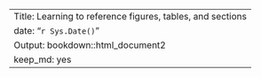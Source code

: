 ---
Title: Learning to reference figures, tables, and sections
date: "`r Sys.Date()`"
Output: bookdown::html_document2
keep_md: yes
---